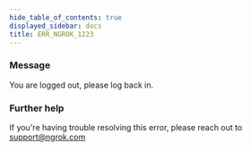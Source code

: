 ```yaml
---
hide_table_of_contents: true
displayed_sidebar: docs
title: ERR_NGROK_1223
---
```




### Message

You are logged out, please log back in.

<ErrorDetails error="err_ngrok_1223" />

### Further help

If you're having trouble resolving this error, please reach out to [support@ngrok.com](mailto:support@ngrok.com?subject=Help%20with%20ERR_NGROK_1223)
